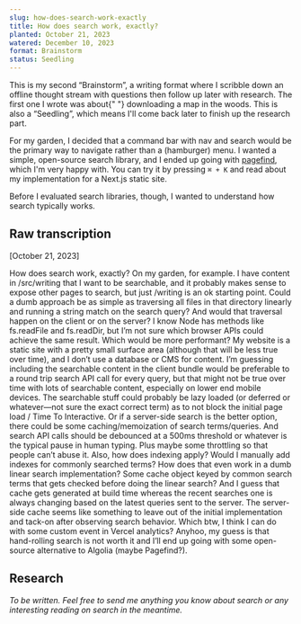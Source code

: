 ```yaml
---
slug: how-does-search-work-exactly
title: How does search work, exactly?
planted: October 21, 2023
watered: December 10, 2023
format: Brainstorm
status: Seedling
---
```


<Callout>
  This is my second <Link href="/garden?format=Brainstorm">“Brainstorm”</Link>,
  a writing format where I scribble down an offline thought stream with
  questions then follow up later with research. The first one I wrote was about{" "}
  <Link href="/map-in-the-woods">downloading a map in the woods</Link>. This is
  also a “Seedling”, which means I'll come back later to finish up the research
  part.
</Callout>

For my garden, I decided that a command bar with nav and search would be the primary way to navigate rather than a (hamburger) menu. I wanted a simple, open-source search library, and I ended up going with [pagefind](https://github.com/CloudCannon/pagefind), which I'm very happy with. You can try it by pressing `⌘ + K` and read about my <Link href="/nextjs-search-with-pagefind">implementation for a Next.js static site</Link>.

Before I evaluated search libraries, though, I wanted to understand how search typically works.

## Raw transcription

<Transcription>
[October 21, 2023]

How does search work, exactly? On my garden, for example. I have content in /src/writing that I want to be searchable, and it probably makes sense to expose other pages to search, but just /writing is an ok starting point. Could a dumb approach be as simple as traversing all files in that directory linearly and running a string match on the search query? And would that traversal happen on the client or on the server? I know Node has methods like fs.readFile and fs.readDir, but I’m not sure which browser APIs could achieve the same result. Which would be more performant? My website is a static site with a pretty small surface area (although that will be less true over time), and I don’t use a database or CMS for content. I’m guessing including the searchable content in the client bundle would be preferable to a round trip search API call for every query, but that might not be true over time with lots of searchable content, especially on lower end mobile devices. The searchable stuff could probably be lazy loaded (or deferred or whatever—not sure the exact correct term) as to not block the initial page load / Time To Interactive. Or if a server-side search is the better option, there could be some caching/memoization of search terms/queries. And search API calls should be debounced at a 500ms threshold or whatever is the typical pause in human typing. Plus maybe some throttling so that people can’t abuse it. Also, how does indexing apply? Would I manually add indexes for commonly searched terms? How does that even work in a dumb linear search implementation? Some cache object keyed by common search terms that gets checked before doing the linear search? And I guess that cache gets generated at build time whereas the recent searches one is always changing based on the latest queries sent to the server. The server-side cache seems like something to leave out of the initial implementation and tack-on after observing search behavior. Which btw, I think I can do with some custom event in Vercel analytics? Anyhoo, my guess is that hand-rolling search is not worth it and I’ll end up going with some open-source alternative to Algolia (maybe Pagefind?).

</Transcription>

## Research

_To be written. Feel free to send me anything you know about search or any interesting reading on search in the meantime._
